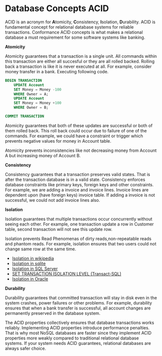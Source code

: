 # Database Concepts ACID

ACID is an acronym for **A**tomicity, **C**onsistency, **I**solation, **D**urability.
ACID is fundamental concept for relational database systems for reliable transactions.
Conformance ACID concepts is what makes a relational database a must requirement for some software systems like banking.


**Atomicity**

Atomicity guarantees that a transaction is a single unit.
All commands within this transaction are either all succesful or they are all rolled backed.
Rolling back a transaction is like it is never executed at all.
For example, consider money transfer in a bank.
Executing following code.

```sql
BEGIN TRANSACTION    
	UPDATE Account
	SET Money = Money -100
	WHERE Owner = A;
	UPDATE Account
	SET Money = Money +100
	WHERE Owner = B;

COMMIT TRANSACTION    

```

Atomicity guarantees that both of these updates are successful or both of them rolled back.
This roll back could occur due to failure of one of the commands.
For example, we could have a constraint or trigger which prevents negative values for money in Account table.

Atomicity prevents inconsistencies like not decreasing money from Account A but increasing money of Account B.


**Consistency**

Consistency guarantees that a transaction preserves valid states.
That is after the transaction database is in a valid state.
Consistency enforces database constraints like primary keys, foreign keys and other constraints.
For example, we are adding a invoice and invoice lines.
Invoice lines are dependent upon (have foreign keys) invoice table.
If adding a invoice is not successful, we could not add invoice lines also.



**Isolation**

Isolation guarantees that multiple transactions occur concurrently without seeing each other.
For example, one transaction update a row in Customer table, second transaction will not see this update row.

Isolation prevents Read Phenomenas of dirty reads,non-repeatable reads and phantom reads.
For example, isolation ensures that two users could not change same row at the same time.

- [Isolation in wikipedia](https://en.wikipedia.org/wiki/Isolation_%28database_systems%29)
- [Isolation in sqlite](https://sqlite.org/isolation.html)
- [Isolation in SQL Server](https://learn.microsoft.com/en-us/sql/t-sql/language-elements/transaction-isolation-levels?view=sql-server-ver16)
- [SET TRANSACTION ISOLATION LEVEL (Transact-SQL)](https://learn.microsoft.com/en-us/sql/t-sql/statements/set-transaction-isolation-level-transact-sql?view=sql-server-ver16)
- [Isolation in Oracle](https://docs.oracle.com/en/database/oracle/oracle-database/19/cncpt/data-concurrency-and-consistency.html#GUID-4BD4DFD6-DAEA-41B2-BB56-7135568F0548)


**Durability**

Durability guarantees that committed transaction will stay in disk even in the system crashes, power failures or other problems.
For example, durability ensures that when a bank transfer is successful, all account changes are permanently preserved in the database system.

The ACID properties collectively ensures that database transactions works reliably.
Implementing ACID properties introduce performance penalties.
That is why most NoSQL databases are faster since they implement ACID properties more weakly compared to traditional relational database systems.
If your system needs ACID guarantees, relational databases are always safer choice.

